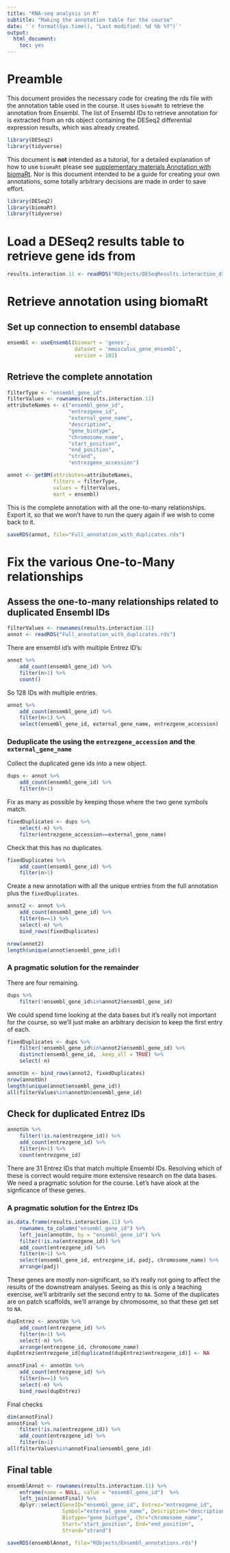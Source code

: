 ```yaml
---
title: "RNA-seq analysis in R"
subtitle: "Making the annotation table for the course"
date: '`r format(Sys.time(), "Last modified: %d %b %Y")`'
output:
  html_document:
    toc: yes
---
```


# Preamble

This document provides the necessary code for creating the rds file with
the annotation table used in the course. It uses `biomaRt` to retrieve the
annotation from Ensembl. The list of Ensembl IDs to retrieve annotation for is
extracted from an rds object containing the DESeq2 differential expression 
results, which was already created.


```r
library(DESeq2)
library(tidyverse)
```

This document is **not** intended as a tutorial, for a detailed explanation of how
to use `biomaRt` please see 
[supplementary materials Annotation with biomaRt](../Markdowns/S6_Annotation_With_BioMart.html).
Nor is this document intended to be a guide for creating your own annotations, 
some totally arbitrary decisions are made in order to save effort.

```r
library(DESeq2)
library(biomaRt)
library(tidyverse)
```

# Load a DESeq2 results table to retrieve gene ids from

```r
results.interaction.11 <- readRDS("RObjects/DESeqResults.interaction_d11.rds")
```

# Retrieve annotation using biomaRt

## Set up connection to ensembl database

```r
ensembl <- useEnsembl(biomart = 'genes', 
                      dataset = 'mmusculus_gene_ensembl',
                      version = 102)
```

## Retrieve the complete annotation

```r
filterType <- "ensembl_gene_id"
filterValues <- rownames(results.interaction.11)
attributeNames <- c("ensembl_gene_id",
                    "entrezgene_id",
                    "external_gene_name",
                    "description",
                    "gene_biotype",
                    "chromosome_name",
                    "start_position",
                    "end_position",
                    "strand",
                    "entrezgene_accession")

annot <- getBM(attributes=attributeNames,
               filters = filterType,
               values = filterValues,
               mart = ensembl)
```

This is the complete annotation with all the one-to-many relationships. Export
it, so that we won't have to run the query again if we wish to come back to it.

```r
saveRDS(annot, file="Full_annotation_with_duplicates.rds")
```

# Fix the various One-to-Many relationships

## Assess the one-to-many relationships related to duplicated Ensembl IDs

```r
filterValues <- rownames(results.interaction.11)
annot <- readRDS("Full_annotation_with_duplicates.rds")
```

There are ensembl id's with multiple Entrez ID's:

```r
annot %>%  
    add_count(ensembl_gene_id) %>%  
    filter(n>1) %>% 
    count()
```
So 128 IDs with multiple entries.

```r
annot %>%  
    add_count(ensembl_gene_id) %>%  
    filter(n>1) %>% 
    select(ensembl_gene_id, external_gene_name, entrezgene_accession)
```

### Deduplicate the using the `entrezgene_accession` and the `external_gene_name`

Collect the duplicated gene ids into a new object.

```r
dups <- annot %>%  
    add_count(ensembl_gene_id) %>%  
    filter(n>1)
```

Fix as many as possible by keeping those where the two gene symbols match.

```r
fixedDuplicates <- dups %>% 
    select(-n) %>% 
    filter(entrezgene_accession==external_gene_name)
```

Check that this has no duplicates.

```r
fixedDuplicates %>%  
    add_count(ensembl_gene_id) %>%  
    filter(n>1)
```

Create a new annotation with all the unique entries from the full annotation
plus the `fixedDuplicates`.

```r
annot2 <- annot %>%  
    add_count(ensembl_gene_id) %>%  
    filter(n==1) %>% 
    select(-n) %>% 
    bind_rows(fixedDuplicates)

nrow(annot2)
length(unique(annot$ensembl_gene_id))
```

### A pragmatic solution for the remainder

There are four remaining. 

```r
dups %>% 
    filter(!ensembl_gene_id%in%annot2$ensembl_gene_id)
```

We could spend time looking at the data bases but it's really not important for
the course, so we'll just make an arbitrary decision to keep the first entry of
each.

```r
fixedDuplicates <- dups %>% 
    filter(!ensembl_gene_id%in%annot2$ensembl_gene_id) %>% 
    distinct(ensembl_gene_id, .keep_all = TRUE) %>%
    select(-n)

annotUn <- bind_rows(annot2, fixedDuplicates)
nrow(annotUn)
length(unique(annot$ensembl_gene_id))
all(filterValues%in%annotUn$ensembl_gene_id)
```

## Check for duplicated Entrez IDs

```r
annotUn %>% 
    filter(!is.na(entrezgene_id)) %>% 
    add_count(entrezgene_id) %>% 
    filter(n>1) %>% 
    count(entrezgene_id)
```
There are 31 Entrez IDs that match multiple Ensembl IDs. Resolving which of
these is correct would require more extensive research on the data bases. We
need a pragmatic solution for the course. Let's have alook at the signficance of
these genes.

### A pragmatic solution for the Entrez IDs

```r
as.data.frame(results.interaction.11) %>% 
    rownames_to_column("ensembl_gene_id") %>% 
    left_join(annotUn, by = "ensembl_gene_id") %>% 
    filter(!is.na(entrezgene_id)) %>% 
    add_count(entrezgene_id) %>% 
    filter(n>1) %>% 
    select(ensembl_gene_id, entrezgene_id, padj, chromosome_name) %>% 
    arrange(padj)
```

These genes are mostly non-significant, so it's really not going to affect the
results of the downstream analyses. Seeing as this is only a teaching exercise,
we'll arbitrarily set the second entry to `NA`. Some of the duplicates are on
patch scaffolds, we'll arrange by chromosome, so that these get set to `NA`.

```r
dupEntrez <- annotUn %>% 
    add_count(entrezgene_id) %>% 
    filter(n>1) %>% 
    select(-n) %>% 
    arrange(entrezgene_id, chromosome_name)
dupEntrez$entrezgene_id[duplicated(dupEntrez$entrezgene_id)] <- NA

annotFinal <- annotUn %>% 
    add_count(entrezgene_id) %>% 
    filter(n==1) %>% 
    select(-n) %>% 
    bind_rows(dupEntrez)
```

Final checks

```r
dim(annotFinal)
annotFinal %>% 
    filter(!is.na(entrezgene_id)) %>% 
    add_count(entrezgene_id) %>% 
    filter(n>1) 
all(filterValues%in%annotFinal$ensembl_gene_id)
```

## Final table

```r
ensemblAnnot <- rownames(results.interaction.11) %>%  
    enframe(name = NULL, value = "ensembl_gene_id")  %>%  
    left_join(annotFinal) %>%
    dplyr::select(GeneID="ensembl_gene_id", Entrez="entrezgene_id",
                  Symbol="external_gene_name", Description="description",
                  Biotype="gene_biotype", Chr="chromosome_name",
                  Start="start_position", End="end_position",
                  Strand="strand")

saveRDS(ensemblAnnot, file="RObjects/Ensembl_annotations.rds")
```
